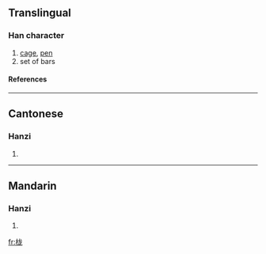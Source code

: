 {{see|櫳}}

==Translingual==
===Han character===
{{Han char|rn=75|rad=木|as=05|sn=9|four=|canj=木戈大心 (DIKP)}}
# [[cage]], [[pen]]
# set of bars
====References====
{{Han ref|kx=0521.121|hdz=21180.060|uh=680A|ud=26634}}

----
==Cantonese==
===Hanzi===
{{yue-hanzi|jyut=|y=lung4}}
# {{defn|Cantonese}}

----
==Mandarin==
===Hanzi===
{{cmn-hanzi|tra=櫳|pin=[[láo]] ([[lao2]]), [[lóng]] ([[long2]]), [[yuè]] ([[yue4]])|wg=lao<sup>2</sup>, lung<sup>2</sup>, yüeh<sup>4</sup>}}
# {{defn|Mandarin}}

[[fr:栊]]